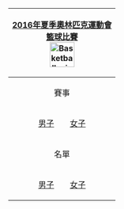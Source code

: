 {| style="float:right; clear:right; padding:0.3em; margin-left:15px; border:1px solid #B8C7D9; background:#f5faff; font-size:90%; line-height:1.5em"
|- style="background:#cedff2; text-align:center;"
![[2016年夏季奧林匹克運動會籃球比賽|2016年夏季奧林匹克運動會<br/>籃球比賽]]<br/>[[Image:Basketball pictogram.svg|50px]]
|- style="background:#deeaf6; text-align:center;"
|align="center"|賽事
|-
|align="center"|[[2016年夏季奧林匹克運動會男子籃球比賽|男子]]&emsp;&emsp;[[2016年夏季奧林匹克運動會女子籃球比賽|女子]]
|- style="background:#deeaf6; text-align:center;"
|align="center"|名單
|-
|align="center"|[[2016年夏季奧林匹克運動會男子籃球比賽名單|男子]]&emsp;&emsp;[[2016年夏季奧林匹克運動會女子籃球比賽名單|女子]]
|}<noinclude>
[[Category:2016年夏季奧林匹克運動會比賽項目導航模板|{{PAGENAME}}]]
[[Category:夏季奧林匹克運動會籃球比賽導航模板|{{PAGENAME}}]]
</noinclude>